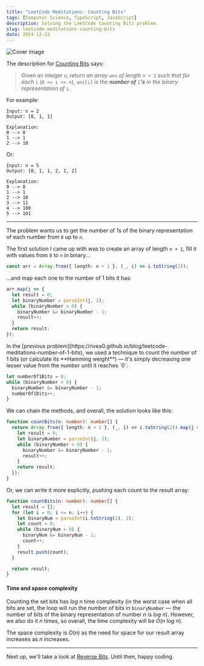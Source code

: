 ```yaml
---
title: "LeetCode Meditations: Counting Bits"
tags: [Computer Science, TypeScript, JavaScript]
description: Solving the LeetCode Counting Bits problem.
slug: leetcode-meditations-counting-bits
date: 2024-12-22
---
```


![Cover image](https://raw.githubusercontent.com/rivea0/leetcode-meditations-assets/main/src/2024-12-22/74-lm.png)

The description for [Counting Bits](https://leetcode.com/problems/counting-bits) says:

> Given an integer `n`, return _an array_ `ans` _of length_ `n + 1` _such that for each_ `i` (`0 <= i <= n`)_,_ `ans[i]` _is the **number of**_ `1`_**'s** in the binary representation of_ `i`.

For example:

```
Input: n = 2
Output: [0, 1, 1]

Explanation:
0 --> 0
1 --> 1
2 --> 10
```

Or:

```
Input: n = 5
Output: [0, 1, 1, 2, 1, 2]

Explanation:
0 --> 0
1 --> 1
2 --> 10
3 --> 11
4 --> 100
5 --> 101
```

---

The problem wants us to get the number of 1s of the binary representation of each number from `0` up to `n`.

The first solution I came up with was to create an array of length `n + 1`, fill it with values from `0` to `n` in binary...

```ts
const arr = Array.from({ length: n + 1 }, (_, i) => i.toString(2));
```

...and map each one to the number of 1 bits it has:

```ts
arr.map(j => {
  let result = 0;
  let binaryNumber = parseInt(j, 2);
  while (binaryNumber > 0) {
    binaryNumber &= binaryNumber - 1;
    result++;
  }
  return result;
});
```

<Note>
In the [previous problem](https://rivea0.github.io/blog/leetcode-meditations-number-of-1-bits), we used a technique to count the number of 1 bits (or calculate its **Hamming weight**) — it's simply decreasing one lesser value from the number until it reaches `0`:

```ts
let numberOf1Bits = 0;
while (binaryNumber > 0) {
  binaryNumber &= binaryNumber - 1;
  numberOf1Bits++;
}
```
</Note>

We can chain the methods, and overall, the solution looks like this:

```ts
function countBits(n: number): number[] {
  return Array.from({ length: n + 1 }, (_, i) => i.toString(2)).map(j => {
    let result = 0;
    let binaryNumber = parseInt(j, 2);
    while (binaryNumber > 0) {
      binaryNumber &= binaryNumber - 1;
      result++;
    }
    return result;
  });
}
```

Or, we can write it more explicitly, pushing each count to the result array:

```ts
function countBits(n: number): number[] {
  let result = [];
  for (let i = 0; i <= n; i++) {
    let binaryNum = parseInt(i.toString(2), 2);
    let count = 0;
    while (binaryNum > 0) {
      binaryNum &= binaryNum - 1;
      count++;
    }
    result.push(count);
  }

  return result;
}
```

#### Time and space complexity

Counting the set bits has $log \ n$ time complexity (in the worst case when all bits are set, the loop will run the number of bits in `binaryNumber` — the number of bits of the binary representation of number $n$ is $log \ n$).
However, we also do it $n$ times, so overall, the time complexity will be $O(n \ log \ n)$.

The space complexity is $O(n)$ as the need for space for our result array increases as $n$ increases.

---

Next up, we'll take a look at [Reverse Bits](https://leetcode.com/problems/reverse-bits). Until then, happy coding.
